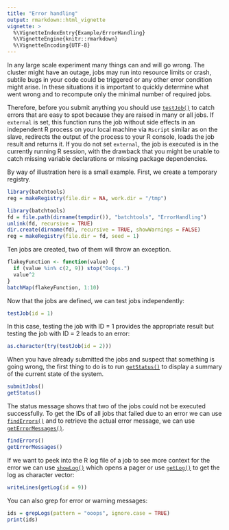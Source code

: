 ```yaml
---
title: "Error handling"
output: rmarkdown::html_vignette
vignette: >
  %\VignetteIndexEntry{Example/ErrorHandling}
  %\VignetteEngine{knitr::rmarkdown}
  %\VignetteEncoding{UTF-8}
---
```


In any large scale experiment many things can and will go wrong.
The cluster might have an outage, jobs may run into resource limits or crash, subtile bugs in your code could be triggered or any other error condition might arise.
In these situations it is important to quickly determine what went wrong and to recompute only the minimal number of required jobs.

Therefore, before you submit anything you should use [`testJob()`](https://mllg.github.io/batchtools/testJob.html) to catch errors that are easy to spot because they are raised in many or all jobs.
If `external` is set, this function runs the job without side effects in an independent R process on your local machine via `Rscript` similar as on the slave, redirects the output of the process to your R console, loads the job result and returns it.
If you do not set `external`, the job is executed is in the currently running R session, with the drawback that you might be unable to catch missing variable declarations or missing package dependencies.

By way of illustration here is a small example.
First, we create a temporary registry.
```r
library(batchtools)
reg = makeRegistry(file.dir = NA, work.dir = "/tmp")
```
```r
library(batchtools)
fd = file.path(dirname(tempdir()), "batchtools", "ErrorHandling")
unlink(fd, recursive = TRUE)
dir.create(dirname(fd), recursive = TRUE, showWarnings = FALSE)
reg = makeRegistry(file.dir = fd, seed = 1)
```
Ten jobs are created, two of them will throw an exception.
```r
flakeyFunction <- function(value) {
  if (value %in% c(2, 9)) stop("Ooops.")
  value^2
}
batchMap(flakeyFunction, 1:10)
```

Now that the jobs are defined, we can test jobs independently:
```r
testJob(id = 1)
```
In this case, testing the job with ID = 1 provides the appropriate result but testing the job with ID = 2 leads to an error:
```r
as.character(try(testJob(id = 2)))
```
When you have already submitted the jobs and suspect that something is going wrong, the first thing to do is to run [`getStatus()`](https://mllg.github.io/batchtools/getStatus.html) to display a summary of the current state of the system.
```r
submitJobs()
getStatus()
```
The status message shows that two of the jobs could not be executed successfully.
To get the IDs of all jobs that failed due to an error we can use [`findErrors()`](https://mllg.github.io/batchtools/findJobs.html) and to retrieve the actual error message, we can use [`getErrorMessages()`](https://mllg.github.io/batchtools/getErrorMessages.html).
```r
findErrors()
getErrorMessages()
```
If we want to peek into the R log file of a job to see more context for the error we can use [`showLog()`](https://mllg.github.io/batchtools/showLog.html) which opens a pager or use [`getLog()`](https://mllg.github.io/batchtools/showLog.html) to get the log as character vector:
```r
writeLines(getLog(id = 9))
```

You can also grep for error or warning messages:
```r
ids = grepLogs(pattern = "ooops", ignore.case = TRUE)
print(ids)
```
